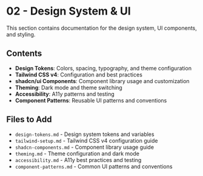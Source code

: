 # 02 - Design System & UI

This section contains documentation for the design system, UI components, and styling.

## Contents

- **Design Tokens**: Colors, spacing, typography, and theme configuration
- **Tailwind CSS v4**: Configuration and best practices
- **shadcn/ui Components**: Component library usage and customization
- **Theming**: Dark mode and theme switching
- **Accessibility**: A11y patterns and testing
- **Component Patterns**: Reusable UI patterns and conventions

## Files to Add

- `design-tokens.md` - Design system tokens and variables
- `tailwind-setup.md` - Tailwind CSS v4 configuration guide
- `shadcn-components.md` - Component library usage guide
- `theming.md` - Theme configuration and dark mode
- `accessibility.md` - A11y best practices and testing
- `component-patterns.md` - Common UI patterns and conventions
